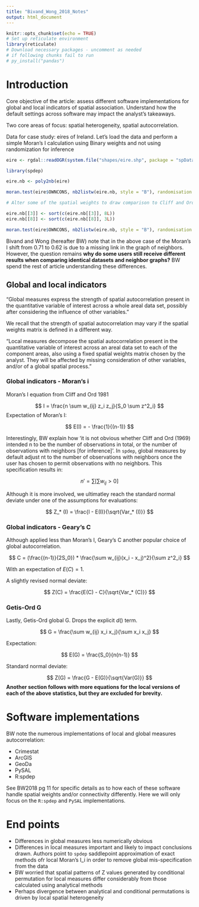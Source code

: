```yaml
---
title: "Bivand_Wong_2018_Notes"
output: html_document
---
```


```r
knitr::opts_chunk$set(echo = TRUE)
# Set up reticulate environment
library(reticulate)
# Download necessary packages - uncomment as needed 
# if following chunks fail to run
# py_install("pandas")
```

# Introduction

Core objective of the article: assess different software implementations for global and local indicators of spatial association. Understand how the default settings across software may impact the analyst's takeaways.

Two core areas of focus: spatial heterogeneity, spatial autocorrelation.

Data for case study: eires of Ireland. Let's load the data and perform a simple Moran's I calculation using Binary weights and not using randomization for inference 

```r

eire <- rgdal::readOGR(system.file("shapes/eire.shp", package = "spData")[1])

library(spdep)

eire.nb <- poly2nb(eire)

moran.test(eire$OWNCONS, nb2listw(eire.nb, style = "B"), randomisation = FALSE)

```

```r
# Alter some of the spatial weights to draw comparison to Cliff and Ord 1969

eire.nb[[3]] <- sort(c(eire.nb[[3]], 8L))
eire.nb[[8]] <- sort(c(eire.nb[[8]], 3L))

moran.test(eire$OWNCONS, nb2listw(eire.nb, style = "B"), randomisation = FALSE)
```

Bivand and Wong (hereafter BW) note that in the above case of the Moran's I shift from 0.71 to 0.62 is due to a missing link in the graph of neighbors. However, the question remains **why do some users still receive different results when comparing identical datasets and neighbor graphs?** BW spend the rest of article understanding these differences.

## Global and local indicators

"Global measures express the strength of spatial autocorrelation present in the quantitative variable of interest across a whole areal data set, possibly after considering the influence of other variables."

We recall that the strength of spatial autocorrelation may vary if the spatial weights matrix is defined in a different way.

"Local measures decompose the spatial autocorrelation present in the quantitative variable of interest across an areal data set to each of the component areas, also using a fixed spatial weights matrix chosen by the analyst. They will be affected by missing consideration of other variables, and/or of a global spatial process."

### Global indicators - Moran's i

Moran's I equation from Cliff and Ord 1981

$$ I = \frac{n \sum w_{ij} z_i z_j}{S_0 \sum z^2_i} $$
Expectation of Moran's I:

$$ E(I) = - \frac{1}{(n-1)} $$

Interestingly, BW explain how 'it is not obvious whether Cliff and Ord (1969) intended n to be the number of observations in total, or the number of observations with neighbors [for inference]'. In `spdep`, global measures by default adjust nt to the number of observations with neighbors once the user has chosen to permit observations with no neighbors. This specification results in:

$$ n' = \sum [ \sum w_{ij} >0 ] $$

Although it is more involved, we ultimatley reach the standard normal deviate under one of the assumptions for evaluations:

$$ Z_* (I) = \frac{I - E(I)}{\sqrt{Var_* (I)}} $$

### Global indicators - Geary's C

Although applied less than Moran's I, Geary's C another popular choice of global autocorrelation. 

$$ C = (\frac{(n-1)}{2S_0}) * \frac{\sum w_{ij}(x_i - x_j)^2}{\sum z^2_i} $$

With an expectation of $E(C) = 1$.

A slightly revised normal deviate:

$$ Z(C) = \frac{E(C) - C}{\sqrt{Var_* (C)}} $$

### Getis-Ord G

Lastly, Getis-Ord global G. Drops the explicit $d()$ term. 

$$ G = \frac{\sum w_{ij} x_i x_j}{\sum x_i x_j} $$

Expectation:

$$ E(G) = \frac{S_0}{n(n-1)} $$

Standard normal deviate:

$$ Z(G) = \frac{G - E(G)}{\sqrt{Var(G)}} $$
**Another section follows with more equations for the local versions of each of the above statistics, but they are excluded for brevity.**

# Software implementations

BW note the numerous implementations of local and global measures autocorrelation:

- Crimestat
- ArcGIS
- GeoDa
- PySAL
- R:spdep

See BW2018 pg 11 for specific details as to how each of these software handle spatial weights and/or connectivity differently. Here we will only focus on the `R:spdep` and `PySAL` implementations. 

# End points

- Differences in global measures less numerically obvious
- Differences in local measures important and likely to impact conclusions drawn. Authors point to `spdep` saddlepoint approximation of exact methods ofr local Moran's I_i in order to remove global mis-specification from the data
- BW worried that spatial patterns of Z values generated by conditional permutation for local measures differ considerably from those calculated using analytical methods 
- Perhaps divergence between analytical and conditional permutations is driven by local spatial heterogeneity